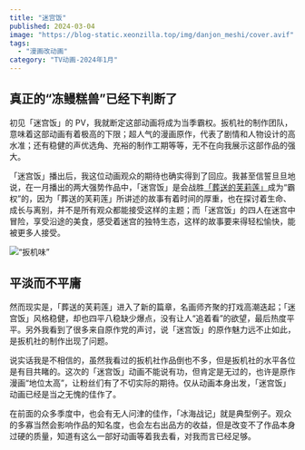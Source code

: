 ```yaml
---
title: "迷宫饭"
published: 2024-03-04
image: "https://blog-static.xeonzilla.top/img/danjon_meshi/cover.avif"
tags:
  - "漫画改动画"
category: "TV动画-2024年1月"
---
```

## 真正的“冻鳗糕兽”已经下判断了
初见「迷宫饭」的 PV，我就断定这部动画将成为当季霸权。扳机社的制作团队，意味着这部动画有着极高的下限；超人气的漫画原作，代表了剧情和人物设计的高水准；还有稳健的声优选角、充裕的制作工期等等，无不在向我展示这部作品的强大。

「迷宫饭」播出后，我这位动画观众的期待也确实得到了回应。我甚至信誓旦旦地说，在一月播出的两大强势作品中，「迷宫饭」是会战胜[「葬送的芙莉莲」](/posts/sousou_no_frieren/)成为“霸权”的，因为「葬送的芙莉莲」所讲述的故事有着时间的厚重，也在探讨着生命、成长与离别，并不是所有观众都能接受这样的主题；而「迷宫饭」的四人在迷宫中冒险，享受沿途的美食，感受着迷宫的独特生态，这样的故事要来得轻松愉快，能被更多人接受。

![“扳机味”](https://blog-static.xeonzilla.top/img/danjon_meshi/01.avif "“扳机味”")

## 平淡而不平庸
然而现实是，「葬送的芙莉莲」进入了新的篇章，名画师齐聚的打戏高潮迭起；「迷宫饭」风格稳健，却也四平八稳缺少爆点，没有让人“追着看”的欲望，最后热度平平。另外我看到了很多来自原作党的声讨，说「迷宫饭」的原作魅力远不止如此，是扳机社的制作出现了问题。

说实话我是不相信的，虽然我看过的扳机社作品倒也不多，但是扳机社的水平各位是有目共睹的。这次的「迷宫饭」动画不能说有功，但肯定是无过的，也许是原作漫画“地位太高”，让粉丝们有了不切实际的期待。仅从动画本身出发，「迷宫饭」动画已经是当之无愧的佳作了。

在前面的众多季度中，也会有无人问津的佳作，「冰海战记」就是典型例子。观众的多寡当然会影响作品的知名度，也会左右出品方的收益，但是改变不了作品本身过硬的质量，知道有这么一部好动画等着我去看，对我而言已经足够。
